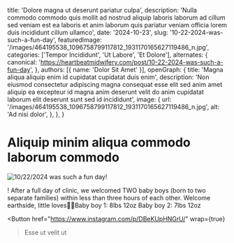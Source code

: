   title: 'Dolore magna ut deserunt pariatur culpa',
  description: 'Nulla commodo commodo quis mollit ad nostrud aliquip laboris laborum ad cillum sed veniam est ea laboris et anim laborum quis pariatur veniam officia lorem duis incididunt cillum ullamco',
  date: '2024-10-23',
  slug: '10-22-2024-was-such-a-fun-day',
  featuredImage: '/images/464195538_1096758799117812_1931170165627119486_n.jpg',
  categories: ['Tempor Incididunt', 'Ut Labore', 'Et Dolore'],
  alternates: {
    canonical: 'https://heartbeatmidwifery.com/post/10-22-2024-was-such-a-fun-day',
  },
  authors: [{ name: 'Dolor Sit Amet' }],
  openGraph: {
    title: 'Magna aliqua aliquip enim id cupidatat cupidatat duis enim',
    description: 'Non eiusmod consectetur adipiscing magna consequat esse elit sed anim amet aliquip ea excepteur id magna anim deserunt velit do anim cupidatat laborum elit deserunt sunt sed id incididunt',
    image: {
      url: '/images/464195538_1096758799117812_1931170165627119486_n.jpg',
      alt: 'Ad nisi dolor',
    },
  },
}


# Aliquip minim aliqua commodo laborum commodo

<Image
  src="/images/464195538_1096758799117812_1931170165627119486_n.jpg"
  size="large"
  wrap={true}
  alt="10/22/2024 was such a fun day!"
/>

! After a full day of clinic, we welcomed TWO baby boys (born to two separate families) within less than three hours of each other. Welcome earthside, little loves💙🩵Baby boy 1: 8lbs 12oz Baby boy 2: 7lbs 12oz

<Button
  href="https://www.instagram.com/p/DBeKUpHNGrU/"
  wrap={true}
>Esse ut velit ut</Button>
